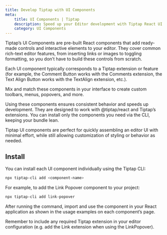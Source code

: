```yaml
---
title: Develop Tiptap with UI Components
meta:
    title: UI Components | Tiptap
    description: Speed up your Editor development with Tiptap React UI Components. Ready to use and customizable. More in our docs!
    category: UI Components
---
```



Tiptap’s UI Components are pre-built React components that add ready-made controls and interactive elements to your editor. They cover common rich-text editor features, from inserting links or images to toggling formatting, so you don’t have to build these controls from scratch.

Each UI component typically corresponds to a Tiptap extension or feature (for example, the Comment Button works with the Comments extension, the Text Align Button works with the TextAlign extension, etc.).

Mix and match these components in your interface to create custom toolbars, menus, popovers, and more.

Using these components ensures consistent behavior and speeds up development. They are designed to work with @tiptap/react and Tiptap’s extensions. You can install only the components you need via the CLI, keeping your bundle lean.

Tiptap UI components are perfect for quickly assembling an editor UI with minimal effort, while still allowing customization of styling or behavior as needed.

## Install
You can install each UI component individually using the Tiptap CLI:

``` bash
npx tiptap-cli add <component-name>
```

For example, to add the Link Popover component to your project:

``` bash
npx tiptap-cli add link-popover
```

After running the command, import and use the component in your React application as shown in the usage examples on each component’s page.


<Callout title="Heads up!" variant="hint">
    Remember to include any required Tiptap extension in your editor configuration (e.g. add the Link extension when using the LinkPopover).
</Callout>